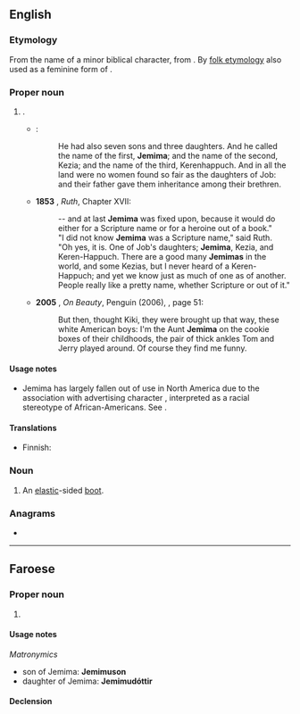 ==English==

===Etymology===
From the name of a minor biblical character, from {{der|en|he|יְמִימָה||dove}}. By [[folk etymology]] also used as a feminine form of {{m|en|James}}.

===Proper noun===
{{en-proper noun}}

# {{given name|en|female|from=Hebrew}}.
#* {{RQ:Authorized Version|Job|42|13-15}}:
#*: He had also seven sons and three daughters. And he called the name of the first, '''Jemima'''; and the name of the second, Kezia; and the name of the third, Kerenhappuch. And in all the land were no women found so fair as the daughters of Job: and their father gave them inheritance among their brethren.
#* '''1853''' {{w|Elizabeth Gaskell}}, ''Ruth'', Chapter XVII:
#*: -- and at last '''Jemima''' was fixed upon, because it would do either for a Scripture name or for a heroine out of a book."
#*: "I did not know '''Jemima''' was a Scripture name," said Ruth.
#*: "Oh yes, it is. One of Job's daughters; '''Jemima''', Kezia, and Keren-Happuch. There are a good many '''Jemimas''' in the world, and some Kezias, but I never heard of a Keren-Happuch; and yet we know just as much of one as of another. People really like a pretty name, whether Scripture or out of it."
#* '''2005''' {{w|Zadie Smith}}, ''On Beauty'', Penguin (2006), {{ISBN|9780141026664}}, page 51:
#*: But then, thought Kiki, they were brought up that way, these white American boys: I'm the Aunt '''Jemima''' on the cookie boxes of their childhoods, the pair of thick ankles Tom and Jerry played around. Of course they find me funny.

====Usage notes====
* Jemima has largely fallen out of use in North America due to the association with advertising character {{w|Aunt Jemima}}, interpreted as a racial stereotype of African-Americans. See {{m|en|Aunt Jemima}}.

====Translations====
{{trans-top|female given name}}
* Finnish: {{t+|fi|Jemina}}
{{trans-mid}}
{{trans-bottom}}

===Noun===
{{en-noun}}

# An [[elastic]]-sided [[boot]].

===Anagrams===
* {{anagrams|en|a=aeijmm|jammie}}

----

==Faroese==

===Proper noun===
{{head|fo|proper noun|g=f}}

# {{given name|fo|female}}

====Usage notes====
''Matronymics''
* son of Jemima: '''Jemimuson'''
* daughter of Jemima: '''Jemimudóttir'''

====Declension====
{{fo-decl-proper-noun-s-indef|Jemima|Jemimu|Jemimu|Jemimu}}